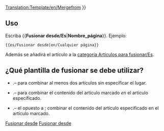 <noinclude>[[Translation:Template/en/Mergefrom]]</noinclude><noinclude></noinclude>
{{es/Metaplantilla de avisos| tipo   = fusionar
| imagen = mergefrom.png
| texto  =  {{#IF: {{{1|}}} |Se ha sugerido que este artículo o sección se [https://www.wikipedia.org/wiki/es:Wikipedia:Fusiones fusione] desde <!--
                            --> ''[[:{{NAMESPACE}}:{{{1}}}|{{{1}}}]]''. ([[:{{NAMESPACE}} talk:{{{1}}}|discusión]]) | No se proporcionó el nombre de la página, arregle esto o quite la plantilla.}} }}<includeonly>{{{2|[[Category:es/Artículos para fusionar|{{PAGENAME}}]]}}}</includeonly><noinclude>

==Uso==
Escriba <nowiki>{{</nowiki>'''Fusionar desde/Es'''|'''Nombre_página'''<nowiki>}}</nowiki>. Ejemplo:
<pre>{{es/Fusionar desde|en/Cualquier página}}</pre>
Además se añadirá el artículo a la [[:Category:es/Artículos para fusionar|categoría Artículos para fusionar/Es]].

== ¿Qué plantilla de fusionar se debe utilizar? ==
* {{en/s|Fusionar/Es}}.&ndash; para combinar al menos dos artículos sin especificar el lugar.
* {{en/s|Fusionar en/Es}}.&ndash; para combinar el contenido del artículo marcado ''en'' el artículo especificado.
* {{en/s|Fusionar desde/Es}}.&ndash; el opuesto a {{en/s|Fusionar en/Es}}; combinar el contenido del artículo especificado en el artículo marcado.

[[Category:es/Plantillas|Fusionar desde]][[Category:es/Cajas de mensajes|Fusionar desde]]</noinclude>